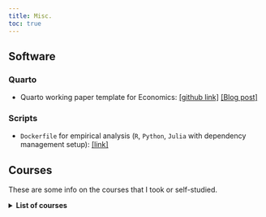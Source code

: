 ```yaml
---
title: Misc.
toc: true
---
```


## Software

### Quarto

- Quarto working paper template for Economics: [\[github link\]](https://github.com/hchulkim/econ-paper-template/tree/main) [\[Blog post\]](https://hchulkim.github.io/posts/quarto-paper-template/)

### Scripts

- `Dockerfile` for empirical analysis (`R`, `Python`, `Julia` with dependency management setup): [\[link\]](https://hchulkim.github.io/posts/dockerfile-template/)

## Courses

These are some info on the courses that I took or self-studied.

<details>
<summary><strong>List of courses</strong></summary>
- PhD Microeconomic Theory I (ECON 7100, UPenn, Fall 2024): [Personal summary]

- PhD Macroeconomic Theory I (ECON 7200, UPenn, Fall 2024): [Personal summary]

- PhD Econometrics I (ECON 7300, UPenn, Fall 2024): [Personal summary]

- PhD Game Theory and Applications (ECON 6110, UPenn, Spring 2025): [Personal summary]

- PhD Applied Econometrics (HCMG 9010, UPenn, Spring 2025): [Personal summary] 

- PhD Advanced Real Estate and Urban Economics (REAL 9470, UPenn, Spring 2025): [Personal summary] 

- PhD Cities in Developing Countries (REAL 9490, UPenn, Spring 2025): [Personal summary]

- PhD Public Economics (BEPP 9330, UPenn, Spring 2025): [Personal summary] [\[PS1-solutions\]](ps/bepp-9330-1.pdf) 

- PhD opics in Empirical Microeconomics: Spatial Economic Analysis (ECON 8400, UPenn, Spring 2025): [Personal summary]

</details>